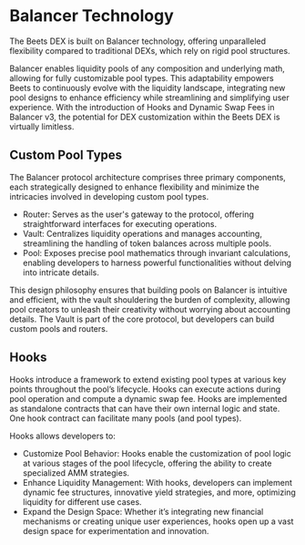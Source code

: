 # Balancer Technology 

The Beets DEX is built on Balancer technology, offering unparalleled flexibility compared to traditional DEXs, which rely on rigid pool structures. 

Balancer enables liquidity pools of any composition and underlying math, allowing for fully customizable pool types. This adaptability empowers Beets to continuously evolve with the liquidity landscape, integrating new pool designs to enhance efficiency while streamlining and simplifying user experience. With the introduction of Hooks and Dynamic Swap Fees in Balancer v3, the potential for DEX customization within the Beets DEX is virtually limitless.

## Custom Pool Types

The Balancer protocol architecture comprises three primary components, each strategically designed to enhance flexibility and minimize the intricacies involved in developing custom pool types. 

* Router: Serves as the user's gateway to the protocol, offering straightforward interfaces for executing operations.
* Vault: Centralizes liquidity operations and manages accounting, streamlining the handling of token balances across multiple pools.
* Pool: Exposes precise pool mathematics through invariant calculations, enabling developers to harness powerful functionalities without delving into intricate details.

This design philosophy ensures that building pools on Balancer is intuitive and efficient, with the vault shouldering the burden of complexity, allowing pool creators to unleash their creativity without worrying about accounting details. The Vault is part of the core protocol, but developers can build custom pools and routers.

## Hooks
Hooks introduce a framework to extend existing pool types at various key points throughout the pool’s lifecycle. Hooks can execute actions during pool operation and compute a dynamic swap fee. Hooks are implemented as standalone contracts that can have their own internal logic and state. One hook contract can facilitate many pools (and pool types).

Hooks allows developers to:

* Customize Pool Behavior: Hooks enable the customization of pool logic at various stages of the pool lifecycle, offering the ability to create specialized AMM strategies.
* Enhance Liquidity Management: With hooks, developers can implement dynamic fee structures, innovative yield strategies, and more, optimizing liquidity for different use cases.
* Expand the Design Space: Whether it’s integrating new financial mechanisms or creating unique user experiences, hooks open up a vast design space for experimentation and innovation.

